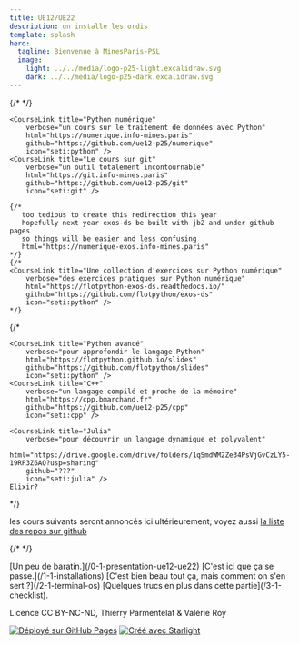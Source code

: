 ```yaml
---
title: UE12/UE22
description: on installe les ordis
template: splash
hero:
  tagline: Bienvenue à MinesParis-PSL
  image:
    light: ../../media/logo-p25-light.excalidraw.svg
    dark: ../../media/logo-p25-dark.excalidraw.svg
---
```




<Card title="les supports de cours du S1" icon="open-book" class="outline-courses">
<CardGrid>

{/*
	 <CourseLink title="Introduction"
		verbose="pour les installations et le béaba (ce cours-ci)"
		html="https://intro.info-mines.paris"
		github="https://github.com/ue12-p25/intro"
		icon="right-caret"
		sametab={true} />
*/}

	<CourseLink title="Python numérique"
		verbose="un cours sur le traitement de données avec Python"
		html="https://numerique.info-mines.paris"
		github="https://github.com/ue12-p25/numerique"
		icon="seti:python" />
	<CourseLink title="Le cours sur git"
		verbose="un outil totalement incontournable"
		html="https://git.info-mines.paris"
		github="https://github.com/ue12-p25/git"
		icon="seti:git" />

	{/*
	   too tedious to create this redirection this year
	   hopefully next year exos-ds be built with jb2 and under github pages
	   so things will be easier and less confusing
	   html="https://numerique-exos.info-mines.paris"
	*/}
	{/*
	<CourseLink title="Une collection d'exercices sur Python numérique"
		verbose="des exercices pratiques sur Python numérique"
		html="https://flotpython-exos-ds.readthedocs.io/"
		github="https://github.com/flotpython/exos-ds"
		icon="seti:python" />
	*/}

{/*

	<CourseLink title="Python avancé"
		verbose="pour approfondir le langage Python"
		html="https://flotpython.github.io/slides"
		github="https://github.com/flotpython/slides"
		icon="seti:python" />
	<CourseLink title="C++"
		verbose="un langage compilé et proche de la mémoire"
		html="https://cpp.bmarchand.fr"
		github="https://github.com/ue12-p25/cpp"
		icon="seti:cpp" />

	<CourseLink title="Julia"
		verbose="pour découvrir un langage dynamique et polyvalent"
		html="https://drive.google.com/drive/folders/1qSmdWM2Ze34PsVjGvCzLY5-19RP3Z6AQ?usp=sharing"
		github="???"
		icon="seti:julia" />
	Elixir?
*/}

</CardGrid>

les cours suivants seront annoncés ici ultérieurement; voyez aussi
  <a href="https://github.com/orgs/ue12-p25/repositories" target="_">la liste des repos sur github</a>

</Card>


{/*
<Card title="les supports de cours du S2" icon="open-book">
<CardGrid>
	<CourseLink title="Web Frontend"
		verbose="développement coté client: HTML CSS et JavaScript"
		html="https://frontend.info-mines.paris"
		github="https://github.com/ue22-p25/frontend"/>
	<CourseLink title="Web Backend"
		verbose="réseaux et serveurs Web - FastAPI"
		html="https://backend.info-mines.paris"
		github="https://github.com/ue22-p25/backend"/>
</CardGrid>
</Card>
*/}



<Card title="mais pour commencer: les installations, et le béaba...">

<CardGrid stagger>
	<Card title="introduction" icon="information">
		[Un peu de baratin.](/0-1-presentation-ue12-ue22)
	</Card>
	<Card title="les installations" icon="seti:config">
		[C'est ici que ça se passe.](/1-1-installations)
	</Card>
	<Card title="comment on se sert des outils" icon="seti:python">
		[C'est bien beau tout ça, mais comment on s'en sert&nbsp;?](/2-1-terminal-os)
	</Card>
	<Card title="compléments" icon="open-book">
		[Quelques trucs en plus dans cette partie](/3-1-checklist).
	</Card>
</CardGrid>
</Card>

Licence CC BY-NC-ND, Thierry Parmentelat & Valérie Roy

[![Déployé sur GitHub Pages](https://github.com/ue12-p25/intro/actions/workflows/astro-to-pages.yml/badge.svg)](https://github.com/ue12-p25/intro/actions/workflows/astro-to-pages.yml)
[![Créé avec Starlight](https://astro.badg.es/v2/built-with-starlight/tiny.svg)](https://starlight.astro.build)
